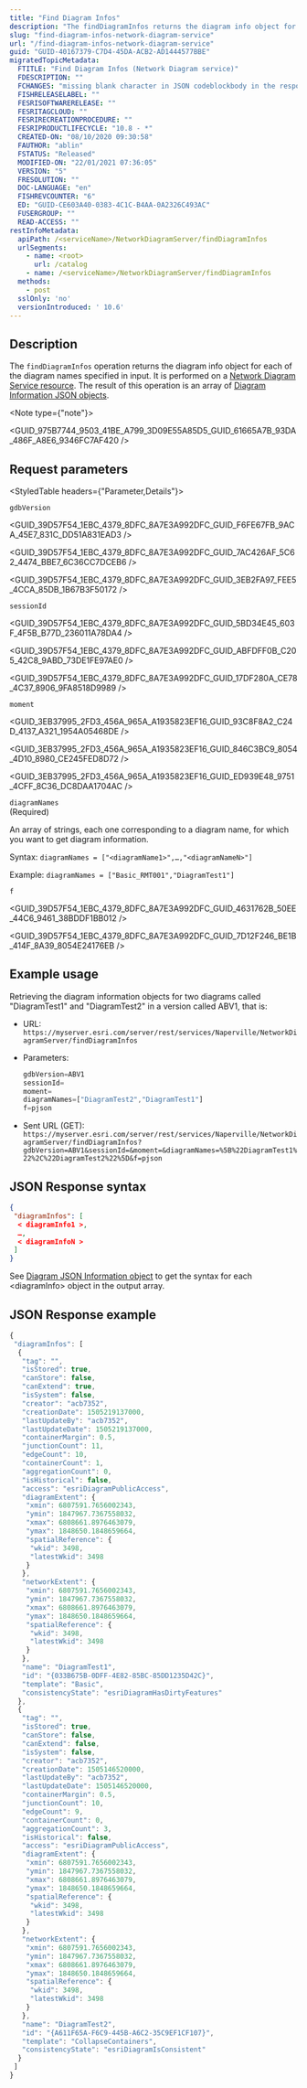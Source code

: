 ```yaml
---
title: "Find Diagram Infos"
description: "The findDiagramInfos returns the diagram info object for each of the diagram names specified in input."
slug: "find-diagram-infos-network-diagram-service"
url: "/find-diagram-infos-network-diagram-service"
guid: "GUID-40167379-C7D4-45DA-ACB2-AD1444577BBE"
migratedTopicMetadata:
  FTITLE: "Find Diagram Infos (Network Diagram service)"
  FDESCRIPTION: ""
  FCHANGES: "missing blank character in JSON codeblockbody in the response syntax section"
  FISHRELEASELABEL: ""
  FESRISOFTWARERELEASE: ""
  FESRITAGCLOUD: ""
  FESRIRECREATIONPROCEDURE: ""
  FESRIPRODUCTLIFECYCLE: "10.8 - *"
  CREATED-ON: "08/10/2020 09:30:58"
  FAUTHOR: "ablin"
  FSTATUS: "Released"
  MODIFIED-ON: "22/01/2021 07:36:05"
  VERSION: "5"
  FRESOLUTION: ""
  DOC-LANGUAGE: "en"
  FISHREVCOUNTER: "6"
  ED: "GUID-CE603A40-0383-4C1C-B4AA-0A2326C493AC"
  FUSERGROUP: ""
  READ-ACCESS: ""
restInfoMetadata:
  apiPath: /<serviceName>/NetworkDiagramServer/findDiagramInfos
  urlSegments:
    - name: <root>
      url: /catalog
    - name: /<serviceName>/NetworkDiagramServer/findDiagramInfos
  methods: 
    - post
  sslOnly: 'no'
  versionIntroduced: ' 10.6'
---
```



## Description

The `findDiagramInfos` operation returns the diagram info object for each of the diagram names specified in input. It is performed on a [Network Diagram Service resource](/network-diagram-service). The result of this operation is an array of [Diagram Information JSON objects](/appendix-diagram-information-object-network-diagram-service).

<Note type={"note"}>

<GUID_975B7744_9503_41BE_A799_3D09E55A85D5_GUID_61665A7B_93DA_486F_A8E6_9346FC7AF420 />

</Note>

##  Request parameters 

<StyledTable headers={"Parameter,Details"}>

<StyledTableRow>

<StyledTableCell cellStyle="markdown">

`gdbVersion` 

</StyledTableCell>

<StyledTableCell cellStyle="markdown">

<GUID_39D57F54_1EBC_4379_8DFC_8A7E3A992DFC_GUID_F6FE67FB_9ACA_45E7_831C_DD51A831EAD3 />

<GUID_39D57F54_1EBC_4379_8DFC_8A7E3A992DFC_GUID_7AC426AF_5C62_4474_BBE7_6C36CC7DCEB6 />

<GUID_39D57F54_1EBC_4379_8DFC_8A7E3A992DFC_GUID_3EB2FA97_FEE5_4CCA_85DB_1B67B3F50172 />

</StyledTableCell>

</StyledTableRow>

<StyledTableRow>

<StyledTableCell cellStyle="markdown">

`sessionId` 

</StyledTableCell>

<StyledTableCell cellStyle="markdown">

<GUID_39D57F54_1EBC_4379_8DFC_8A7E3A992DFC_GUID_5BD34E45_603F_4F5B_B77D_236011A78DA4 />

<GUID_39D57F54_1EBC_4379_8DFC_8A7E3A992DFC_GUID_ABFDFF0B_C205_42C8_9ABD_73DE1FE97AE0 />

<GUID_39D57F54_1EBC_4379_8DFC_8A7E3A992DFC_GUID_17DF280A_CE78_4C37_8906_9FA8518D9989 />

</StyledTableCell>

</StyledTableRow>

<StyledTableRow>

<StyledTableCell cellStyle="markdown">

`moment` 

</StyledTableCell>

<StyledTableCell cellStyle="markdown">

<GUID_3EB37995_2FD3_456A_965A_A1935823EF16_GUID_93C8F8A2_C24D_4137_A321_1954A05468DE />

<GUID_3EB37995_2FD3_456A_965A_A1935823EF16_GUID_846C3BC9_8054_4D10_8980_CE245FED8D72 />

<GUID_3EB37995_2FD3_456A_965A_A1935823EF16_GUID_ED939E48_9751_4CFF_8C36_DC8DAA1704AC />

</StyledTableCell>

</StyledTableRow>

<StyledTableRow>

<StyledTableCell cellStyle="markdown">

`diagramNames` 
<br /> 
(Required)

</StyledTableCell>

<StyledTableCell cellStyle="markdown">

An array of strings, each one corresponding to a diagram name, for which you want to get diagram information.

Syntax: `diagramNames = ["<diagramName1>",…,"<diagramNameN>"]` 

Example: `diagramNames = ["Basic_RMT001","DiagramTest1"]` 

</StyledTableCell>

</StyledTableRow>

<StyledTableRow>

<StyledTableCell cellStyle="markdown">

`f` 

</StyledTableCell>

<StyledTableCell cellStyle="markdown">

<GUID_39D57F54_1EBC_4379_8DFC_8A7E3A992DFC_GUID_4631762B_50EE_44C6_9461_38BDDF1BB012 />

<GUID_39D57F54_1EBC_4379_8DFC_8A7E3A992DFC_GUID_7D12F246_BE1B_414F_8A39_8054E24176EB />

</StyledTableCell>

</StyledTableRow>

</StyledTable>

## Example usage

Retrieving the diagram information objects for two diagrams called "DiagramTest1" and "DiagramTest2" in a version called ABV1, that is:

-   URL: `https://myserver.esri.com/server/rest/services/Naperville/NetworkDiagramServer/findDiagramInfos` 
-   Parameters: 

    ```javascript
    gdbVersion=ABV1
    sessionId=
    moment=
    diagramNames=["DiagramTest2","DiagramTest1"]
    f=pjson
    ```

     
-   Sent URL (GET): `https://myserver.esri.com/server/rest/services/Naperville/NetworkDiagramServer/findDiagramInfos?gdbVersion=ABV1&sessionId=&moment=&diagramNames=%5B%22DiagramTest1%22%2C%22DiagramTest2%22%5D&f=pjson` 

## JSON Response syntax

```json
{
 "diagramInfos": [
  < diagramInfo1 >,
  …,
  < diagramInfoN >
 ]
}

```

 

See [Diagram JSON Information object](/appendix-diagram-information-object-network-diagram-service) to get the syntax for each &lt;diagramInfo> object in the output array.

## JSON Response example

```javascript
{
 "diagramInfos": [
  {
   "tag": "",
   "isStored": true,
   "canStore": false,
   "canExtend": true,
   "isSystem": false,
   "creator": "acb7352",
   "creationDate": 1505219137000,
   "lastUpdateBy": "acb7352",
   "lastUpdateDate": 1505219137000,
   "containerMargin": 0.5,
   "junctionCount": 11,
   "edgeCount": 10,
   "containerCount": 1,
   "aggregationCount": 0,
   "isHistorical": false,
   "access": "esriDiagramPublicAccess",
   "diagramExtent": {
    "xmin": 6807591.7656002343,
    "ymin": 1847967.7367558032,
    "xmax": 6808661.8976463079,
    "ymax": 1848650.1848659664,
    "spatialReference": {
     "wkid": 3498,
     "latestWkid": 3498
    }
   },
   "networkExtent": {
    "xmin": 6807591.7656002343,
    "ymin": 1847967.7367558032,
    "xmax": 6808661.8976463079,
    "ymax": 1848650.1848659664,
    "spatialReference": {
     "wkid": 3498,
     "latestWkid": 3498
    }
   },
   "name": "DiagramTest1",
   "id": "{033B675B-0DFF-4E82-85BC-85DD1235D42C}",
   "template": "Basic",
   "consistencyState": "esriDiagramHasDirtyFeatures"
  },
  {
   "tag": "",
   "isStored": true,
   "canStore": false,
   "canExtend": false,
   "isSystem": false,
   "creator": "acb7352",
   "creationDate": 1505146520000,
   "lastUpdateBy": "acb7352",
   "lastUpdateDate": 1505146520000,
   "containerMargin": 0.5,
   "junctionCount": 10,
   "edgeCount": 9,
   "containerCount": 0,
   "aggregationCount": 3,
   "isHistorical": false,
   "access": "esriDiagramPublicAccess",
   "diagramExtent": {
    "xmin": 6807591.7656002343,
    "ymin": 1847967.7367558032,
    "xmax": 6808661.8976463079,
    "ymax": 1848650.1848659664,
    "spatialReference": {
     "wkid": 3498,
     "latestWkid": 3498
    }
   },
   "networkExtent": {
    "xmin": 6807591.7656002343,
    "ymin": 1847967.7367558032,
    "xmax": 6808661.8976463079,
    "ymax": 1848650.1848659664,
    "spatialReference": {
     "wkid": 3498,
     "latestWkid": 3498
    }
   },
   "name": "DiagramTest2",
   "id": "{A611F65A-F6C9-445B-A6C2-35C9EF1CF107}",
   "template": "CollapseContainers",
   "consistencyState": "esriDiagramIsConsistent"
  }
 ]
}
```

 
